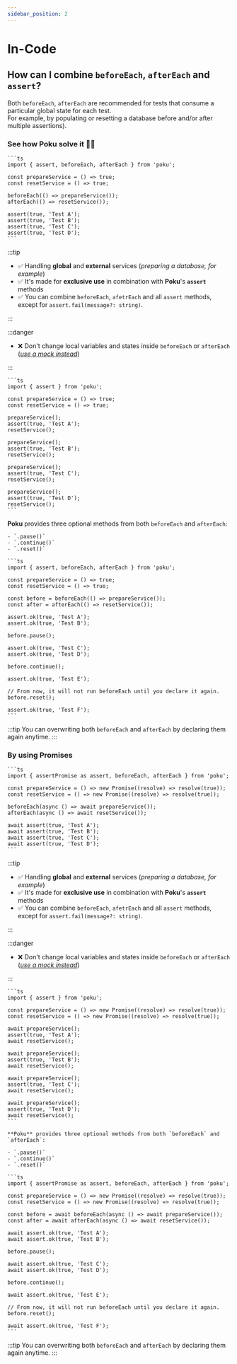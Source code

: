 ```yaml
---
sidebar_position: 2
---
```



# In-Code

## How can I combine `beforeEach`, `afterEach` and `assert`?

Both `beforeEach`, `afterEach` are recommended for tests that consume a particular global state for each test.<br />
For example, by populating or resetting a database before and/or after multiple assertions).

### See how Poku solve it 🧙🏻

<Tabs>
  <TabItem default value='Using beforeEach and afterEach'>

    ```ts
    import { assert, beforeEach, afterEach } from 'poku';

    const prepareService = () => true;
    const resetService = () => true;

    beforeEach(() => prepareService());
    afterEach(() => resetService());

    assert(true, 'Test A');
    assert(true, 'Test B');
    assert(true, 'Test C');
    assert(true, 'Test D');
    ```

:::tip

- ✅ Handling **global** and **external** services (_preparing a database, for example_)
- ✅ It's made for **exclusive use** in combination with **Poku**'s **`assert`** methods
- ✅ You can combine `beforeEach`, `afetrEach` and all `assert` methods, except for `assert.fail(message?: string)`.

:::

:::danger

- ❌ Don't change local variables and states inside `beforeEach` or `afterEach` ([_use a mock instead_](/docs/category/mock))

:::

  </TabItem>
  <TabItem value='Without beforeEach and afterEach'>
  
    ```ts
    import { assert } from 'poku';
    
    const prepareService = () => true;
    const resetService = () => true;

    prepareService();
    assert(true, 'Test A');
    resetService();

    prepareService();
    assert(true, 'Test B');
    resetService();

    prepareService();
    assert(true, 'Test C');
    resetService();

    prepareService();
    assert(true, 'Test D');
    resetService();
    ```

  </TabItem>
  <TabItem value='🐷 Exclusive Features'>
  
  **Poku** provides three optional methods from both `beforeEach` and `afterEach`:
  
    - `.pause()`
    - `.continue()`
    - `.reset()`
  
    ```ts
    import { assert, beforeEach, afterEach } from 'poku';
    
    const prepareService = () => true;
    const resetService = () => true;

    const before = beforeEach(() => prepareService());
    const after = afterEach(() => resetService());

    assert.ok(true, 'Test A');
    assert.ok(true, 'Test B');

    before.pause();

    assert.ok(true, 'Test C');
    assert.ok(true, 'Test D');

    before.continue();

    assert.ok(true, 'Test E');

    // From now, it will not run beforeEach until you declare it again.
    before.reset();

    assert.ok(true, 'Test F');
    ```

:::tip
You can overwriting both `beforeEach` and `afterEach` by declaring them again anytime.
:::

  </TabItem>
</Tabs>

### By using Promises

<Tabs>
  <TabItem default value='Using beforeEach and afterEach'>

    ```ts
    import { assertPromise as assert, beforeEach, afterEach } from 'poku';

    const prepareService = () => new Promise((resolve) => resolve(true));
    const resetService = () => new Promise((resolve) => resolve(true));

    beforeEach(async () => await prepareService());
    afterEach(async () => await resetService());

    await assert(true, 'Test A');
    await assert(true, 'Test B');
    await assert(true, 'Test C');
    await assert(true, 'Test D');
    ```

:::tip

- ✅ Handling **global** and **external** services (_preparing a database, for example_)
- ✅ It's made for **exclusive use** in combination with **Poku**'s **`assert`** methods
- ✅ You can combine `beforeEach`, `afetrEach` and all `assert` methods, except for `assert.fail(message?: string)`.

:::

:::danger

- ❌ Don't change local variables and states inside `beforeEach` or `afterEach` ([_use a mock instead_](/docs/category/mock))

:::

  </TabItem>
  <TabItem  value='Without beforeEach and afterEach'>

    ```ts
    import { assert } from 'poku';

    const prepareService = () => new Promise((resolve) => resolve(true));
    const resetService = () => new Promise((resolve) => resolve(true));

    await prepareService();
    assert(true, 'Test A');
    await resetService();

    await prepareService();
    assert(true, 'Test B');
    await resetService();

    await prepareService();
    assert(true, 'Test C');
    await resetService();

    await prepareService();
    assert(true, 'Test D');
    await resetService();
    ```

  </TabItem>
  <TabItem  value='🐷 Exclusive Features'>
  
    **Poku** provides three optional methods from both `beforeEach` and `afterEach`:
  
    - `.pause()`
    - `.continue()`
    - `.reset()`

    ```ts
    import { assertPromise as assert, beforeEach, afterEach } from 'poku';

    const prepareService = () => new Promise((resolve) => resolve(true));
    const resetService = () => new Promise((resolve) => resolve(true));

    const before = await beforeEach(async () => await prepareService());
    const after = await afterEach(async () => await resetService());

    await assert.ok(true, 'Test A');
    await assert.ok(true, 'Test B');

    before.pause();

    await assert.ok(true, 'Test C');
    await assert.ok(true, 'Test D');

    before.continue();

    await assert.ok(true, 'Test E');

    // From now, it will not run beforeEach until you declare it again.
    before.reset();

    await assert.ok(true, 'Test F');
    ```

:::tip
You can overwriting both `beforeEach` and `afterEach` by declaring them again anytime.
:::

  </TabItem>
</Tabs>
